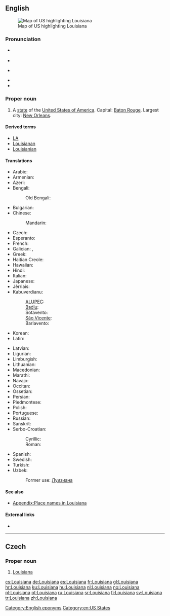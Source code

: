 ==English==

[[Image:Map of USA highlighting Louisiana.png|thumb|right|Map of US highlighting Louisiana]]

===Pronunciation===
* {{a|GenAm}} {{IPA|/luːˌiːziːˈænə/}}
* {{audio|en-us-Louisiana.ogg|Audio (GenAm)}}
* {{a|Southern US}} {{IPA|/luːziːˈænə/}}
* {{audio|en-us-Louisiana-2.ogg|Audio (Southern US)}}
* {{rhymes|ænə}}

===Proper noun===
{{en-proper noun}}

# A [[state]] of the [[United States of America]]. Capital: [[Baton Rouge]]. Largest city: [[New Orleans]].

====Derived terms====
* [[LA]]
* [[Louisianan]]
* [[Louisianian]]

====Translations====
{{trans-top|US state}}
* Arabic: {{t|ar|لويزيانا|f|tr=luiziaana|sc=Arab}}
* Armenian: {{t|hy|Լուիզիանա|tr=Luyiziana|sc=Armn}}
* Azeri: {{t|az|Luiziana}}
* Bengali: {{t|bn|লুইজিয়ানা|sc=Beng}}
*: Old Bengali: {{t|bpy|লুইসিয়ানা|sc=Beng}}
* Bulgarian: {{t|bg|Луизиана|f|tr=Luiziána|sc=Cyrl}}
* Chinese:
*: Mandarin: {{t+|cmn|路易斯安那州|tr=Lùyìsī'ānnà-zhōu|sc=Hani}}
* Czech: {{t+|cs|Louisiana|f}}
* Esperanto: {{t|eo|Luiziano}}
* French: {{t+|fr|Louisiane|f}}
* Galician: {{t+|gl|Luisiana|f}}, {{t+|gl|Louisiana|f}}
* Greek: {{t+|el|Λουιζιάνα|f|tr=Louiziana|sc=Grek}}
* Haitian Creole: {{t|ht|Lwiziana|f}}
* Hawaiian: {{t|haw|Luikiana}}
* Hindi: {{t|hi|लुईज़ियाना|sc=Deva}}
* Italian: {{t|it|Louisiana}}
* Japanese: {{t|ja|ルイジアナ州|tr=Ruijiana-shū}}
* Jèrriais: {{t|roa-jer|Louisianne|f}}
* Kabuverdianu:
*: [[ALUPEC]]: {{t|kea|Luiziana}}
*: [[Badiu]]: {{t|kea|Luiziana}}
*: Sotavento: {{t|kea|Luiziana}}
*: [[São Vicente]]: {{t|kea|Luiziana}}
*: Barlavento: {{t|kea|Luiziana}}
* Korean: {{t|ko|루이지애나 주|tr=ruijiaena chu|sc=Hang}}
* Latin: {{t|la|Ludoviciana|f}}
{{trans-mid}}
* Latvian: {{t|lv|Luiziāna}}
* Ligurian: {{t|lij|Louisiann-a}}
* Limburgish: {{t|li|Lousiana}}
* Lithuanian: {{t|lt|Luiziana}}
* Macedonian: {{t|mk|Луизијана|f|tr=Luizijána|sc=Cyrl}}
* Marathi: {{t|mr|लुईझियाना|sc=Deva}}
* Navajo: {{t|nv|Liwíízíʼeenah hahoodzo}}
* Occitan: {{t+|oc|Loïsiana}}
* Ossetian: {{t|os|Луизианæ|tr=Luizianae|sc=Cyrl}}
* Persian: {{t|fa|لوئیزیانا|sc=fa-Arab}}
* Piedmontese: {{t|pms|Luisian-a}}
* Polish: {{t|pl|Luizjana|f}}
* Portuguese: {{t|pt|Luisiana|f}}
* Russian: {{t|ru|Луизиана|f|tr=Luiziána|sc=Cyrl}}
* Sanskrit: {{t|sa|लुईजियाना|sc=Deva}}
* Serbo-Croatian:
*: Cyrillic: {{t|sh|Луизиана|f|sc=Cyrl}}
*: Roman: {{t|sh|Luiziana|f}}
* Spanish: {{t+|es|Luisiana|f}}
* Swedish: {{t+|sv|Louisiana|n}}
* Turkish: {{t+|tr|Louisiana}}
* Uzbek: {{t|uz|Luiziana}}
*: Former use: [[Луизиана]]
{{trans-bottom}}

====See also====
* [[Appendix:Place names in Louisiana]]

====External links====
* {{pedialite}}

[[Category:English eponyms]]
[[Category:en:US States]]

----

==Czech==

===Proper noun===
{{cs-proper noun|g=f}}

# [[#English|Louisiana]]

[[cs:Louisiana]]
[[de:Louisiana]]
[[es:Louisiana]]
[[fr:Louisiana]]
[[gl:Louisiana]]
[[hr:Louisiana]]
[[ku:Louisiana]]
[[hu:Louisiana]]
[[nl:Louisiana]]
[[no:Louisiana]]
[[pl:Louisiana]]
[[pt:Louisiana]]
[[ru:Louisiana]]
[[sr:Louisiana]]
[[fi:Louisiana]]
[[sv:Louisiana]]
[[tr:Louisiana]]
[[zh:Louisiana]]